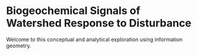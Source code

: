 # Biogeochemical Signals of Watershed Response to Disturbance

Welcome to this conceptual and analytical exploration using information geometry.
